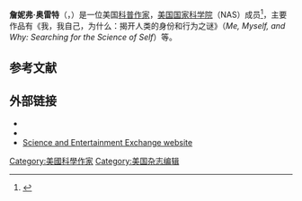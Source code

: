 {{Infobox writer <!-- For more information see [[:Template:Infobox_Writer/doc|:Template:Infobox Writer/doc]]. --> 
| name          = Jennifer Ouellette
| image         = Jennifer Ouellette TAM 2012.JPG
| image_size    = 
| alt           = 
| caption       = 2012年7月的詹妮弗·奥雷特
| pseudonym     = 
| birth_name    =  
| birth_date    = {{Birth date and age|1964|05|17}}
| birth_place   = [[威斯康辛州|威斯康辛州]][[亞士蘭_(威斯康辛州)|亞士蘭]]
| death_date    = <!-- {{Death date and age|YYYY|MM|DD|YYYY|MM|DD}} -->
| death_place   =  
| resting_place =
| occupation    =  作家与编辑
| language      = 
| nationality   = 
| ethnicity     = 
| citizenship   = [[美国|美国]]
| education     = [[西雅圖太平洋大學|西雅圖太平洋大學]]，英语学士，1985
| alma_mater    = 
| period        = 
| genre         = 
| subject       = 
| known_for     = 
| movement      = 
| notableworks  = 
| spouse        = {{marriage|[[肖恩·M·卡罗尔|肖恩·M·卡罗尔]]|2007}}
| partner       = 
| children      = 
| relatives     = 
| influences    = 
| influenced    = 
| awards        = 
| signature     = 
| signature_alt = 
| website       = {{URL|www.JenniferOuellette-Writes.com}}
| portaldisp    = 
}}
'''詹妮弗·奥雷特'''（{{lang-en|Jennifer Ouellette}}，{{bd|1964年|5月17日|}}）是一位美国[[科普|科普]][[作家|作家]]，[[美国国家科学院|美国国家科学院]]（NAS）成员<ref name=NAS>{{cite web|title=NAS Announces Initiative to Connect Entertainment Industry With Top Experts|url=http://www8.nationalacademies.org/onpinews/newsitem.aspx?RecordID=11192008|publisher=The National Academies|accessdate=4 June 2012|archive-date=2021-02-26|archive-url=https://web.archive.org/web/20210226090102/https://www8.nationalacademies.org/onpinews/newsitem.aspx?RecordID=11192008|dead-url=no}}</ref>，主要作品有《我，我自己，为什么：揭开人类的身份和行为之谜》（'' Me, Myself, and Why: Searching for the Science of Self''）等。

== 参考文献 ==
{{reflist}}

== 外部链接 ==
* {{Official website|http://www.jenniferouellette-writes.com}}
* {{IMDb name|id=4431313|name=Jennifer Ouellette}}
* [http://www.scienceandentertainmentexchange.org Science and Entertainment Exchange website] {{Wayback|url=http://www.scienceandentertainmentexchange.org/ |date=20210506174152 }}

{{Authority control}}

{{DEFAULTSORT:Ouellette, Jennifer}}

[[Category:美國科學作家|Category:美國科學作家]]
[[Category:美国杂志编辑|Category:美国杂志编辑]]